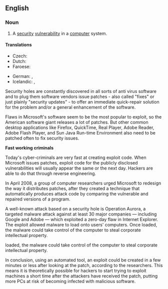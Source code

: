 == English ==
{{wikipedia|vulnerability (computing)}}

===Noun===
{{en-noun}}

# {{lb|en|computer security}} A [[security]] [[vulnerability]] in a [[computer]] system.

====Translations====
{{trans-top|security vulnerability in a computer system}}
* Czech: {{t|cs|bezpečnostní díra|f}}
* Dutch: {{t|nl|veiligheidslek|n}}
* Faroese: {{t|fo|trygdarhol|n}}
{{trans-mid}}
* German: {{t+|de|Sicherheitslücke|f}}, {{t|de|Sicherheitsmangel|m}}
* Icelandic: {{t|is|öryggisveila|f}}, {{t|is|öryggisbrestur|m}}
{{trans-bottom}}Security holes are constantly discovered in all sorts of anti virus software and to plug them software vendors issue patches - also called "fixes" or just plainly "security updates" - to offer an immediate quick-repair solution for the problem and/or a general enhancement of the software.

Flaws in Microsoft's software seem to be the most popular to exploit, so the American software giant releases a lot of patches. But other common desktop applications like Firefox, QuickTime, Real Player, Adobe Reader, Adobe Flash Player, and Sun Java Run-time Environment also need to be patched often to fix security issues.

'''Fast working criminals'''

Today's cyber-criminals are very fast at creating exploit code. When Microsoft issues patches, exploit code for the publicly disclosed vulnerabilities will usually appear the same or the next day. Hackers are able to do that through reverse engineering.

In April 2008, a group of computer researchers urged Microsoft to redesign the way it distributes patches, after they created a technique that automatically produces attack code by comparing the vulnerable and repaired versions of a program.

A well-known attack based on a security hole is Operation Aurora, a targeted malware attack against at least 30 major companies — including Google and Adobe — which exploited a zero-day flaw in Internet Explorer. The exploit allowed malware to load onto users' computers. Once loaded, the malware could take control of the computer to steal corporate intellectual property.

loaded, the malware could take control of the computer to steal corporate intellectual property.

In conclusion, using an automated tool, an exploit could be created in a few minutes or less after looking at the patch, according to the researchers. This means it is theoretically possible for hackers to start trying to exploit machines a short time after the attackers have received the patch, putting more PCs at risk of becoming infected with malicious software.